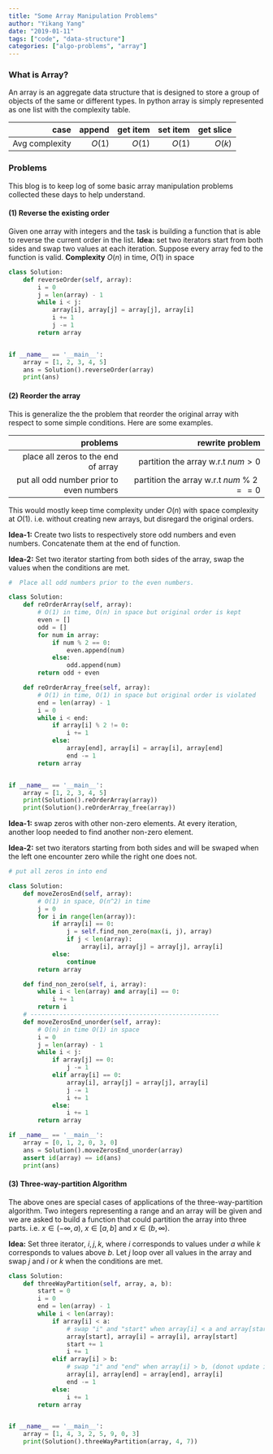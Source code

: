 ```yaml
---
title: "Some Array Manipulation Problems"
author: "Yikang Yang"
date: "2019-01-11"
tags: ["code", "data-structure"]
categories: ["algo-problems", "array"]
---
```


### What is Array?
An array is an aggregate data structure that is designed to store a group of objects of the same or different types. In python array is simply represented as one list with the complexity table.

<center>
|case          | append | get item |set item| get slice |
|-------------:|-------:|---------:|-------:|----------:|
|Avg complexity| $O(1)$ | $O(1)$   | $O(1)$ | $O(k)$    |
</center>

### Problems
This blog is to keep log of some basic array manipulation problems collected these days to help understand.

#### (1) Reverse the existing order
Given one array with integers and the task is building a function that is able to reverse the current order in the list.
**Idea:** set two iterators start from both sides and swap two values at each iteration. Suppose every array fed to the function is valid.
**Complexity** $O(n)$ in time, $O(1)$ in space
```python
class Solution:
    def reverseOrder(self, array):
        i = 0
        j = len(array) - 1
        while i < j:
            array[i], array[j] = array[j], array[i]
            i += 1
            j -= 1
        return array


if __name__ == '__main__':
    array = [1, 2, 3, 4, 5]
    ans = Solution().reverseOrder(array)
    print(ans)
```

#### (2) Reorder the array
This is generalize the the problem that reorder the original array with respect to some simple conditions. Here are some examples.

| problems | rewrite problem |
|-----------------------------------:|--------------------------------------------:|
|place all zeros to the end of array | partition the array w.r.t $num > 0$ |
|put all odd number prior to even numbers| partition the array w.r.t $num\ \%\ 2 == 0$|

This would mostly keep time complexity under $O(n)$ with space complexity at $O(1)$. i.e. without creating new arrays, but disregard the original orders.

**Idea-1:** Create two lists to respectively store odd numbers and even numbers. Concatenate them at the end of function.

**Idea-2:** Set two iterator starting from both sides of the array, swap the values when the conditions are met.
```python
#  Place all odd numbers prior to the even numbers.

class Solution:
    def reOrderArray(self, array):
        # O(1) in time, O(n) in space but original order is kept
        even = []
        odd = []
        for num in array:
            if num % 2 == 0:
                even.append(num)
            else:
                odd.append(num)
        return odd + even

    def reOrderArray_free(self, array):
        # O(1) in time, O(1) in space but original order is violated
        end = len(array) - 1
        i = 0
        while i < end:
            if array[i] % 2 != 0:
                i += 1
            else:
                array[end], array[i] = array[i], array[end]
                end -= 1
        return array


if __name__ == '__main__':
    array = [1, 2, 3, 4, 5]
    print(Solution().reOrderArray(array))
    print(Solution().reOrderArray_free(array))
```

**Idea-1:** swap zeros with other non-zero elements. At every iteration, another loop needed to find another non-zero element.

**Idea-2:** set two iterators starting from both sides and will be swaped when the left one encounter zero while the right one does not.
```python
# put all zeros in into end

class Solution:
    def moveZerosEnd(self, array):
        # O(1) in space, O(n^2) in time
        j = 0
        for i in range(len(array)):
            if array[i] == 0:
                j = self.find_non_zero(max(i, j), array)
                if j < len(array):
                    array[i], array[j] = array[j], array[i]
            else:
                continue
        return array

    def find_non_zero(self, i, array):
        while i < len(array) and array[i] == 0:
            i += 1
        return i
    # ----------------------------------------------------
    def moveZerosEnd_unorder(self, array):
        # O(n) in time O(1) in space
        i = 0
        j = len(array) - 1
        while i < j:
            if array[j] == 0:
                j -= 1
            elif array[i] == 0:
                array[i], array[j] = array[j], array[i]
                j -= 1
                i += 1
            else:
                i += 1
        return array

if __name__ == '__main__':
    array = [0, 1, 2, 0, 3, 0]
    ans = Solution().moveZerosEnd_unorder(array)
    assert id(array) == id(ans)
    print(ans)
```

#### (3) Three-way-partition Algorithm
The above ones are special cases of applications of the three-way-partition algorithm. Two integers representing a range and an array will be given and we are asked to build a function that could partition the array into three parts. i.e. $x \in (-\infty, a)$, $x\in[a,b]$ and $x \in (b, \infty)$. 

**Idea:** Set three iterator, $i,j,k$, where $i$ corresponds to values under $a$ while $k$ corresponds to values above $b$. Let $j$ loop over all values in the array and swap $j$ and $i$ or $k$ when the conditions are met.
```python
class Solution:
    def threeWayPartition(self, array, a, b):
        start = 0
        i = 0
        end = len(array) - 1
        while i < len(array):
            if array[i] < a:
                # swap "i" and "start" when array[i] < a and array[start] was in [a,b]
                array[start], array[i] = array[i], array[start]
                start += 1
                i += 1
            elif array[i] > b:
                # swap "i" and "end" when array[i] > b, (donot update i to recursively checked value that was at array[end])
                array[i], array[end] = array[end], array[i]
                end -= 1
            else:
                i += 1
        return array


if __name__ == '__main__':
    array = [1, 4, 3, 2, 5, 9, 0, 3]
    print(Solution().threeWayPartition(array, 4, 7))

```

